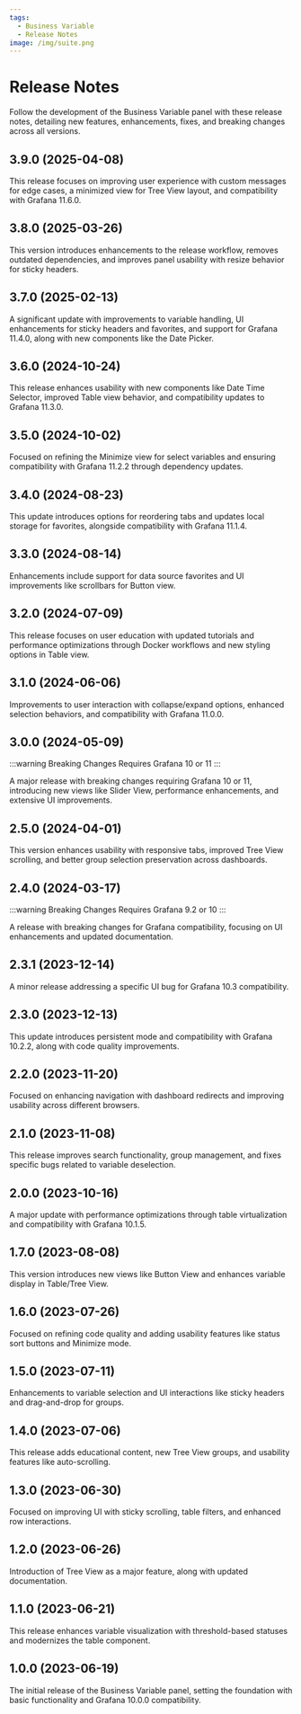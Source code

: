 ```yaml
---
tags:
  - Business Variable
  - Release Notes
image: /img/suite.png
---
```



# Release Notes

Follow the development of the Business Variable panel with these release notes, detailing new features, enhancements, fixes, and breaking changes across all versions.

## 3.9.0 (2025-04-08)

This release focuses on improving user experience with custom messages for edge cases, a minimized view for Tree View layout, and compatibility with Grafana 11.6.0.

## 3.8.0 (2025-03-26)

This version introduces enhancements to the release workflow, removes outdated dependencies, and improves panel usability with resize behavior for sticky headers.

## 3.7.0 (2025-02-13)

A significant update with improvements to variable handling, UI enhancements for sticky headers and favorites, and support for Grafana 11.4.0, along with new components like the Date Picker.

## 3.6.0 (2024-10-24)

This release enhances usability with new components like Date Time Selector, improved Table view behavior, and compatibility updates to Grafana 11.3.0.

## 3.5.0 (2024-10-02)

Focused on refining the Minimize view for select variables and ensuring compatibility with Grafana 11.2.2 through dependency updates.

## 3.4.0 (2024-08-23)

This update introduces options for reordering tabs and updates local storage for favorites, alongside compatibility with Grafana 11.1.4.

<BlogPost id="variable-panel-3.4.0-20240823" />

## 3.3.0 (2024-08-14)

Enhancements include support for data source favorites and UI improvements like scrollbars for Button view.

## 3.2.0 (2024-07-09)

This release focuses on user education with updated tutorials and performance optimizations through Docker workflows and new styling options in Table view.

## 3.1.0 (2024-06-06)

Improvements to user interaction with collapse/expand options, enhanced selection behaviors, and compatibility with Grafana 11.0.0.

## 3.0.0 (2024-05-09)

:::warning Breaking Changes
Requires Grafana 10 or 11
:::

A major release with breaking changes requiring Grafana 10 or 11, introducing new views like Slider View, performance enhancements, and extensive UI improvements.

<BlogPost id="variable-panel-3.0.0-20240601" />

## 2.5.0 (2024-04-01)

This version enhances usability with responsive tabs, improved Tree View scrolling, and better group selection preservation across dashboards.

## 2.4.0 (2024-03-17)

:::warning Breaking Changes
Requires Grafana 9.2 or 10
:::

A release with breaking changes for Grafana compatibility, focusing on UI enhancements and updated documentation.

## 2.3.1 (2023-12-14)

A minor release addressing a specific UI bug for Grafana 10.3 compatibility.

<BlogPost id="variable-panel-2.3.1-20231214" />

## 2.3.0 (2023-12-13)

This update introduces persistent mode and compatibility with Grafana 10.2.2, along with code quality improvements.

## 2.2.0 (2023-11-20)

Focused on enhancing navigation with dashboard redirects and improving usability across different browsers.

<BlogPost id="variable-panel-2.2.0-20231130" />

## 2.1.0 (2023-11-08)

This release improves search functionality, group management, and fixes specific bugs related to variable deselection.

## 2.0.0 (2023-10-16)

A major update with performance optimizations through table virtualization and compatibility with Grafana 10.1.5.

<BlogPost id="variable-panel-2.0.0-20231019" />

## 1.7.0 (2023-08-08)

This version introduces new views like Button View and enhances variable display in Table/Tree View.

<BlogPost id="variable-panel-1.7.0-20230810" />

## 1.6.0 (2023-07-26)

Focused on refining code quality and adding usability features like status sort buttons and Minimize mode.

<BlogPost id="variable-panel-1.6.0-20230726" />

## 1.5.0 (2023-07-11)

Enhancements to variable selection and UI interactions like sticky headers and drag-and-drop for groups.

<BlogPost id="variable-panel-1.5.0-20230711" />

## 1.4.0 (2023-07-06)

This release adds educational content, new Tree View groups, and usability features like auto-scrolling.

<BlogPost id="variable-panel-1.4.0-20230708" />

## 1.3.0 (2023-06-30)

Focused on improving UI with sticky scrolling, table filters, and enhanced row interactions.

## 1.2.0 (2023-06-26)

Introduction of Tree View as a major feature, along with updated documentation.

## 1.1.0 (2023-06-21)

This release enhances variable visualization with threshold-based statuses and modernizes the table component.

## 1.0.0 (2023-06-19)

The initial release of the Business Variable panel, setting the foundation with basic functionality and Grafana 10.0.0 compatibility.
